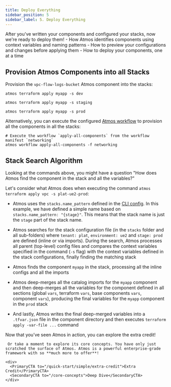 ```yaml
---
title: Deploy Everything
sidebar_position: 5
sidebar_label: 5. Deploy Everything
---
```


<Intro>
After you've written your components and configured your stacks, now we're ready to deploy them!
</Intro>

<KeyPoints>
- How Atmos identifies components using context variables and naming patterns
- How to preview your configurations and changes before applying them
- How to deploy your components, one at a time
</KeyPoints>

## Provision Atmos Components into all Stacks

Provision the `vpc-flow-logs-bucket` Atmos component into the stacks:

```shell
atmos terraform apply myapp -s dev

atmos terraform apply myapp -s staging

atmos terraform apply myapp -s prod
```

Alternatively, you can execute the configured [Atmos workflow](/quick-start/advanced/create-workflows) to provision all the components in all the stacks:

```shell
# Execute the workflow `apply-all-components` from the workflow manifest `networking`
atmos workflow apply-all-components -f networking
```

## Stack Search Algorithm

Looking at the commands above, you might have a question "How does Atmos find the component in the stack and all the variables?"

Let's consider what Atmos does when executing the command `atmos terraform apply vpc -s plat-ue2-prod`:

- Atmos uses the `stacks.name_pattern` defined in the [CLI config](/quick-start/advanced/configure-cli). In this example, we have defined a simple name based on `stacks.name_pattern: "{stage}"`. This means that the stack name is just the `stage` part of the stack name.

- Atmos searches for the stack configuration file (in the `stacks` folder and all sub-folders) where `tenant: plat`, `environment: ue2`
  and `stage: prod` are defined (inline or via imports). During the search, Atmos processes all parent (top-level) config files and compares the context variables specified in the command (`-s` flag) with the context variables defined in the stack configurations, finally finding the matching stack

- Atmos finds the component `myapp` in the stack, processing all the inline configs and all the imports

- Atmos deep-merges all the catalog imports for the `myapp` component and then deep-merges all the variables for the component defined in all sections (global `vars`, terraform `vars`, base components `vars`, component `vars`), producing the final variables for the `myapp` component in the `prod` stack

- And lastly, Atmos writes the final deep-merged variables into a `.tfvar.json` file in the component directory and then
  executes `terraform apply -var-file ...` command

<ActionCard title="Ready to take the next step?">
     Now that you’ve seen Atmos in action, you can explore the extra credit!

     Or take a moment to explore its core concepts. You have only just scratched the surface of Atmos. Atmos is a powerful enterprise-grade framework with so **much more to offer**!

    <div>
      <PrimaryCTA to="/quick-start/simple/extra-credit">Extra Credit</PrimaryCTA>
      <SecondaryCTA to="/core-concepts">Deep Dive</SecondaryCTA>
    </div>
</ActionCard>
